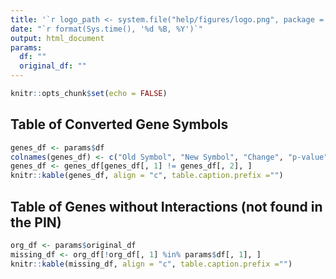 ```yaml
---
title: '`r logo_path <- system.file("help/figures/logo.png", package = "pathfindR"); knitr::opts_chunk$set(out.width="15%"); knitr::include_graphics(logo_path)` pathfindR - Converted Genes and Genes without Interactions' 
date: "`r format(Sys.time(), '%d %B, %Y')`"
output: html_document
params:
  df: ""
  original_df: ""
---
```


```r
knitr::opts_chunk$set(echo = FALSE)
```

## Table of Converted Gene Symbols
```r
genes_df <- params$df
colnames(genes_df) <- c("Old Symbol", "New Symbol", "Change", "p-value")
genes_df <- genes_df[genes_df[, 1] != genes_df[, 2], ]
knitr::kable(genes_df, align = "c", table.caption.prefix ="")
```

## Table of Genes without Interactions (not found in the PIN)
```r
org_df <- params$original_df
missing_df <- org_df[!org_df[, 1] %in% params$df[, 1], ]
knitr::kable(missing_df, align = "c", table.caption.prefix ="")
```
